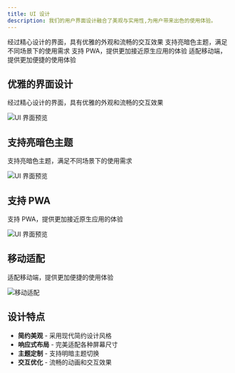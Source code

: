 ```yaml
---
title: UI 设计
description: 我们的用户界面设计融合了美观与实用性,为用户带来出色的使用体验。
---
```




<CardGroup cols={2}>
  <Card title="优雅界面" icon="palette">
    经过精心设计的界面，具有优雅的外观和流畅的交互效果
  </Card>
  <Card title="主题支持" icon="moon">
    支持亮暗色主题，满足不同场景下的使用需求
  </Card>
  <Card title="PWA 支持" icon="mobile">
    支持 PWA，提供更加接近原生应用的体验
  </Card>
  <Card title="移动适配" icon="mobile">
    适配移动端，提供更加便捷的使用体验
  </Card>
</CardGroup>

## 优雅的界面设计

经过精心设计的界面，具有优雅的外观和流畅的交互效果

<Frame>
  <img 
    src="https://oss.vidol.chat/assets/64672af6bfb7a9100cd03d7aaa8e1299.webp" 
    alt="UI 界面预览"
  />
</Frame>

## 支持亮暗色主题

支持亮暗色主题，满足不同场景下的使用需求

<Frame>
  <img 
    src="https://oss.vidol.chat/assets/64672af6bfb7a9100cd03d7aaa8e1299.webp" 
    alt="UI 界面预览"
  />
</Frame>

## 支持 PWA

支持 PWA，提供更加接近原生应用的体验

<Frame>
  <img 
    src="https://oss.vidol.chat/assets/64672af6bfb7a9100cd03d7aaa8e1299.webp" 
    alt="UI 界面预览"
  />
</Frame>

## 移动适配

适配移动端，提供更加便捷的使用体验

<Frame>
  <img 
    src="https://oss.vidol.chat/docs/2024/11/352368c4cd1c81a3184bea72ad8aa4e3.png" 
    alt="移动适配"
  />
</Frame>

## 设计特点

- **简约美观** - 采用现代简约设计风格
- **响应式布局** - 完美适配各种屏幕尺寸
- **主题定制** - 支持明暗主题切换
- **交互优化** - 流畅的动画和交互效果